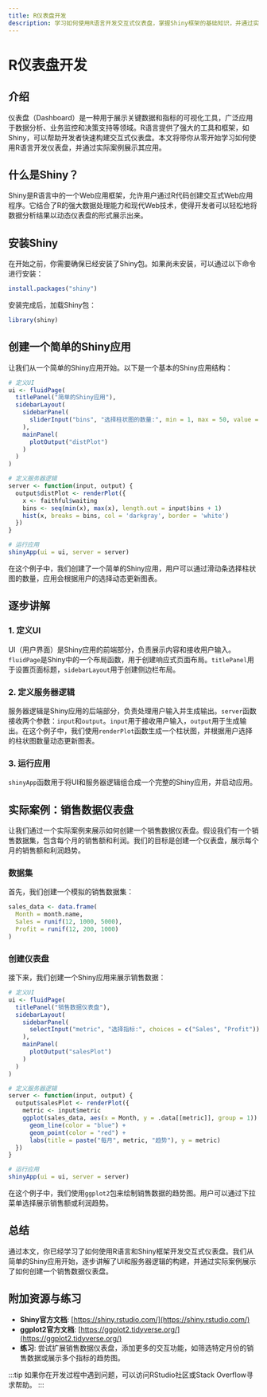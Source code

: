 ```yaml
---
title: R仪表盘开发
description: 学习如何使用R语言开发交互式仪表盘，掌握Shiny框架的基础知识，并通过实际案例展示如何创建动态数据可视化工具。
---
```


# R仪表盘开发

## 介绍

仪表盘（Dashboard）是一种用于展示关键数据和指标的可视化工具，广泛应用于数据分析、业务监控和决策支持等领域。R语言提供了强大的工具和框架，如Shiny，可以帮助开发者快速构建交互式仪表盘。本文将带你从零开始学习如何使用R语言开发仪表盘，并通过实际案例展示其应用。

## 什么是Shiny？

Shiny是R语言中的一个Web应用框架，允许用户通过R代码创建交互式Web应用程序。它结合了R的强大数据处理能力和现代Web技术，使得开发者可以轻松地将数据分析结果以动态仪表盘的形式展示出来。

## 安装Shiny

在开始之前，你需要确保已经安装了Shiny包。如果尚未安装，可以通过以下命令进行安装：

```r
install.packages("shiny")
```

安装完成后，加载Shiny包：

```r
library(shiny)
```

## 创建一个简单的Shiny应用

让我们从一个简单的Shiny应用开始。以下是一个基本的Shiny应用结构：

```r
# 定义UI
ui <- fluidPage(
  titlePanel("简单的Shiny应用"),
  sidebarLayout(
    sidebarPanel(
      sliderInput("bins", "选择柱状图的数量:", min = 1, max = 50, value = 30)
    ),
    mainPanel(
      plotOutput("distPlot")
    )
  )
)

# 定义服务器逻辑
server <- function(input, output) {
  output$distPlot <- renderPlot({
    x <- faithful$waiting
    bins <- seq(min(x), max(x), length.out = input$bins + 1)
    hist(x, breaks = bins, col = 'darkgray', border = 'white')
  })
}

# 运行应用
shinyApp(ui = ui, server = server)
```

在这个例子中，我们创建了一个简单的Shiny应用，用户可以通过滑动条选择柱状图的数量，应用会根据用户的选择动态更新图表。

## 逐步讲解

### 1. 定义UI

UI（用户界面）是Shiny应用的前端部分，负责展示内容和接收用户输入。`fluidPage`是Shiny中的一个布局函数，用于创建响应式页面布局。`titlePanel`用于设置页面标题，`sidebarLayout`用于创建侧边栏布局。

### 2. 定义服务器逻辑

服务器逻辑是Shiny应用的后端部分，负责处理用户输入并生成输出。`server`函数接收两个参数：`input`和`output`。`input`用于接收用户输入，`output`用于生成输出。在这个例子中，我们使用`renderPlot`函数生成一个柱状图，并根据用户选择的柱状图数量动态更新图表。

### 3. 运行应用

`shinyApp`函数用于将UI和服务器逻辑组合成一个完整的Shiny应用，并启动应用。

## 实际案例：销售数据仪表盘

让我们通过一个实际案例来展示如何创建一个销售数据仪表盘。假设我们有一个销售数据集，包含每个月的销售额和利润。我们的目标是创建一个仪表盘，展示每个月的销售额和利润趋势。

### 数据集

首先，我们创建一个模拟的销售数据集：

```r
sales_data <- data.frame(
  Month = month.name,
  Sales = runif(12, 1000, 5000),
  Profit = runif(12, 200, 1000)
)
```

### 创建仪表盘

接下来，我们创建一个Shiny应用来展示销售数据：

```r
# 定义UI
ui <- fluidPage(
  titlePanel("销售数据仪表盘"),
  sidebarLayout(
    sidebarPanel(
      selectInput("metric", "选择指标:", choices = c("Sales", "Profit"))
    ),
    mainPanel(
      plotOutput("salesPlot")
    )
  )
)

# 定义服务器逻辑
server <- function(input, output) {
  output$salesPlot <- renderPlot({
    metric <- input$metric
    ggplot(sales_data, aes(x = Month, y = .data[[metric]], group = 1)) +
      geom_line(color = "blue") +
      geom_point(color = "red") +
      labs(title = paste("每月", metric, "趋势"), y = metric)
  })
}

# 运行应用
shinyApp(ui = ui, server = server)
```

在这个例子中，我们使用`ggplot2`包来绘制销售数据的趋势图。用户可以通过下拉菜单选择展示销售额或利润趋势。

## 总结

通过本文，你已经学习了如何使用R语言和Shiny框架开发交互式仪表盘。我们从简单的Shiny应用开始，逐步讲解了UI和服务器逻辑的构建，并通过实际案例展示了如何创建一个销售数据仪表盘。

## 附加资源与练习

- **Shiny官方文档**: [https://shiny.rstudio.com/](https://shiny.rstudio.com/)
- **ggplot2官方文档**: [https://ggplot2.tidyverse.org/](https://ggplot2.tidyverse.org/)
- **练习**: 尝试扩展销售数据仪表盘，添加更多的交互功能，如筛选特定月份的销售数据或展示多个指标的趋势图。

:::tip
如果你在开发过程中遇到问题，可以访问RStudio社区或Stack Overflow寻求帮助。
:::